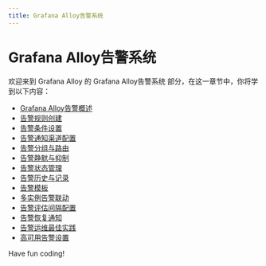 ```yaml
---
title: Grafana Alloy告警系统
---
```


# Grafana Alloy告警系统

欢迎来到 Grafana Alloy 的 Grafana Alloy告警系统 部分，在这一章节中，你将学到以下内容：

- [Grafana Alloy告警概述](./0-grafana-alloy-alarm-overview.mdx)
- [告警规则创建](./1-alert-rule-creation.mdx)
- [告警条件设置](./2-alarm-condition-settings.mdx)
- [告警通知渠道配置](./3-alarm-notification-channel-configuration.mdx)
- [告警分组与路由](./4-alarm-grouping-and-routing.mdx)
- [告警静默与抑制](./5-alarm-silence-and-suppression.mdx)
- [告警状态管理](./6-alarm-status-management.mdx)
- [告警历史与记录](./7-alarm-history-and-records.mdx)
- [告警模板](./8-alarm-templates.mdx)
- [多实例告警联动](./9-multi-instance-alarm-linkage.mdx)
- [告警评估间隔配置](./10-alarm-evaluation-interval-configuration.mdx)
- [告警恢复通知](./11-alarm-resume-notification.mdx)
- [告警运维最佳实践](./12-warning-om-best-practices.mdx)
- [高可用告警设置](./13-high-availability-alarm-settings.mdx)

Have fun coding!